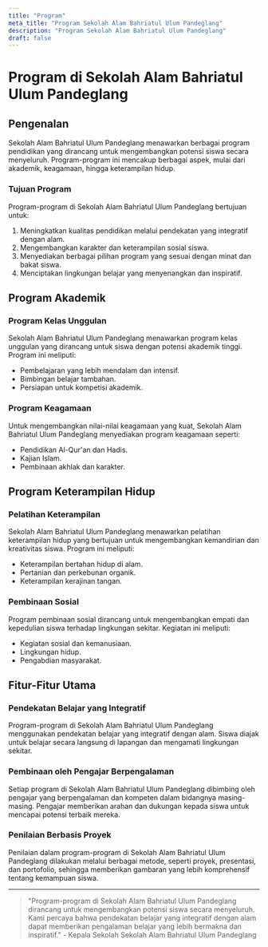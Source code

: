 ```yaml
---
title: "Program"
meta_title: "Program Sekolah Alam Bahriatul Ulum Pandeglang"
description: "Program Sekolah Alam Bahriatul Ulum Pandeglang"
draft: false
---
```


# Program di Sekolah Alam Bahriatul Ulum Pandeglang

## Pengenalan

Sekolah Alam Bahriatul Ulum Pandeglang menawarkan berbagai program pendidikan yang dirancang untuk mengembangkan potensi siswa secara menyeluruh. Program-program ini mencakup berbagai aspek, mulai dari akademik, keagamaan, hingga keterampilan hidup.

### Tujuan Program

Program-program di Sekolah Alam Bahriatul Ulum Pandeglang bertujuan untuk:
1. Meningkatkan kualitas pendidikan melalui pendekatan yang integratif dengan alam.
2. Mengembangkan karakter dan keterampilan sosial siswa.
3. Menyediakan berbagai pilihan program yang sesuai dengan minat dan bakat siswa.
4. Menciptakan lingkungan belajar yang menyenangkan dan inspiratif.

## Program Akademik

### Program Kelas Unggulan

Sekolah Alam Bahriatul Ulum Pandeglang menawarkan program kelas unggulan yang dirancang untuk siswa dengan potensi akademik tinggi. Program ini meliputi:
- Pembelajaran yang lebih mendalam dan intensif.
- Bimbingan belajar tambahan.
- Persiapan untuk kompetisi akademik.

### Program Keagamaan

Untuk mengembangkan nilai-nilai keagamaan yang kuat, Sekolah Alam Bahriatul Ulum Pandeglang menyediakan program keagamaan seperti:
- Pendidikan Al-Qur'an dan Hadis.
- Kajian Islam.
- Pembinaan akhlak dan karakter.

## Program Keterampilan Hidup

### Pelatihan Keterampilan

Sekolah Alam Bahriatul Ulum Pandeglang menawarkan pelatihan keterampilan hidup yang bertujuan untuk mengembangkan kemandirian dan kreativitas siswa. Program ini meliputi:
- Keterampilan bertahan hidup di alam.
- Pertanian dan perkebunan organik.
- Keterampilan kerajinan tangan.

### Pembinaan Sosial

Program pembinaan sosial dirancang untuk mengembangkan empati dan kepedulian siswa terhadap lingkungan sekitar. Kegiatan ini meliputi:
- Kegiatan sosial dan kemanusiaan.
- Lingkungan hidup.
- Pengabdian masyarakat.

## Fitur-Fitur Utama

### Pendekatan Belajar yang Integratif

Program-program di Sekolah Alam Bahriatul Ulum Pandeglang menggunakan pendekatan belajar yang integratif dengan alam. Siswa diajak untuk belajar secara langsung di lapangan dan mengamati lingkungan sekitar.

### Pembinaan oleh Pengajar Berpengalaman

Setiap program di Sekolah Alam Bahriatul Ulum Pandeglang dibimbing oleh pengajar yang berpengalaman dan kompeten dalam bidangnya masing-masing. Pengajar memberikan arahan dan dukungan kepada siswa untuk mencapai potensi terbaik mereka.

### Penilaian Berbasis Proyek

Penilaian dalam program-program di Sekolah Alam Bahriatul Ulum Pandeglang dilakukan melalui berbagai metode, seperti proyek, presentasi, dan portofolio, sehingga memberikan gambaran yang lebih komprehensif tentang kemampuan siswa.

---

> "Program-program di Sekolah Alam Bahriatul Ulum Pandeglang dirancang untuk mengembangkan potensi siswa secara menyeluruh. Kami percaya bahwa pendekatan belajar yang integratif dengan alam dapat memberikan pengalaman belajar yang lebih bermakna dan inspiratif." - Kepala Sekolah Sekolah Alam Bahriatul Ulum Pandeglang
